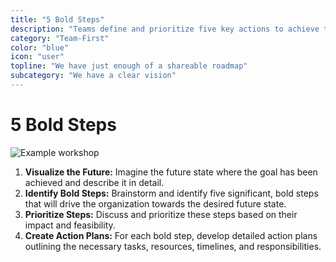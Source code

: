 ```yaml
---
title: "5 Bold Steps"
description: "Teams define and prioritize five key actions to achieve their desired future state."
category: "Team-First"
color: "blue"
icon: "user"
topline: "We have just enough of a shareable roadmap"
subcategory: "We have a clear vision"
---
```



# 5 Bold Steps

![Example workshop](./five-bold-steps.png)

1. **Visualize the Future:** Imagine the future state where the goal has been achieved and describe it in detail.
2. **Identify Bold Steps:** Brainstorm and identify five significant, bold steps that will drive the organization towards the desired future state.
3. **Prioritize Steps:** Discuss and prioritize these steps based on their impact and feasibility.
4. **Create Action Plans:** For each bold step, develop detailed action plans outlining the necessary tasks, resources, timelines, and responsibilities.
